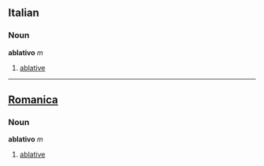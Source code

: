 ==Italian==
===Noun===
'''ablativo''' ''m''

# [[ablative]]

----

==[[Romanica]]==
===Noun===
'''ablativo''' ''m''
#[[ablative]]